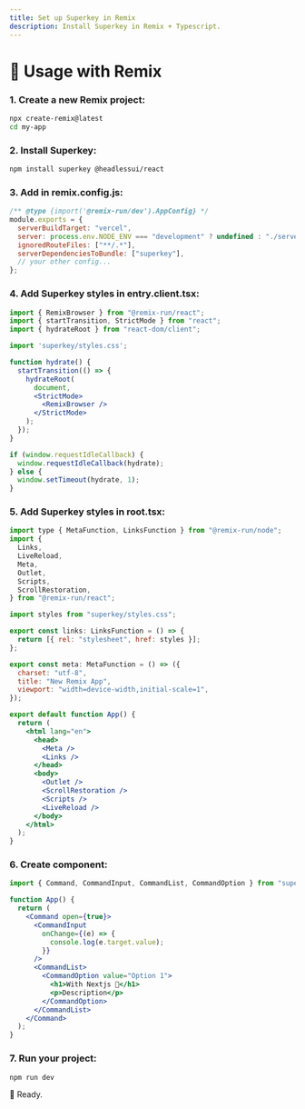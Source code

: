 ```yaml
---
title: Set up Superkey in Remix
description: Install Superkey in Remix + Typescript.
---
```


# **🚀 Usage with Remix**

### 1. Create a new Remix project:

```bash {1}
npx create-remix@latest
cd my-app
```

### 2. Install Superkey:

```bash
npm install superkey @headlessui/react
```

### 3. Add in remix.config.js:

```js {6}
/** @type {import('@remix-run/dev').AppConfig} */
module.exports = {
  serverBuildTarget: "vercel",
  server: process.env.NODE_ENV === "development" ? undefined : "./server.js",
  ignoredRouteFiles: ["**/.*"],
  serverDependenciesToBundle: ["superkey"],
  // your other config...
};
```

### 4. Add Superkey styles in entry.client.tsx:

```jsx {5}
import { RemixBrowser } from "@remix-run/react";
import { startTransition, StrictMode } from "react";
import { hydrateRoot } from "react-dom/client";

import 'superkey/styles.css';

function hydrate() {
  startTransition(() => {
    hydrateRoot(
      document,
      <StrictMode>
        <RemixBrowser />
      </StrictMode>
    );
  });
}

if (window.requestIdleCallback) {
  window.requestIdleCallback(hydrate);
} else {
  window.setTimeout(hydrate, 1);
}
```

### 5. Add Superkey styles in root.tsx:

```jsx {1,11,13-15}
import type { MetaFunction, LinksFunction } from "@remix-run/node";
import {
  Links,
  LiveReload,
  Meta,
  Outlet,
  Scripts,
  ScrollRestoration,
} from "@remix-run/react";

import styles from "superkey/styles.css";

export const links: LinksFunction = () => {
  return [{ rel: "stylesheet", href: styles }];
};

export const meta: MetaFunction = () => ({
  charset: "utf-8",
  title: "New Remix App",
  viewport: "width=device-width,initial-scale=1",
});

export default function App() {
  return (
    <html lang="en">
      <head>
        <Meta />
        <Links />
      </head>
      <body>
        <Outlet />
        <ScrollRestoration />
        <Scripts />
        <LiveReload />
      </body>
    </html>
  );
}
```

### 6. Create component:

```jsx {5-17}
import { Command, CommandInput, CommandList, CommandOption } from "superkey";

function App() {
  return (
    <Command open={true}>
      <CommandInput
        onChange={(e) => {
          console.log(e.target.value);
        }}
      />
      <CommandList>
        <CommandOption value="Option 1">
          <h1>With Nextjs 🚀</h1>
          <p>Description</p>
        </CommandOption>
      </CommandList>
    </Command>
  );
}
```

### 7. Run your project:

```bash
npm run dev
```

🥳 Ready.